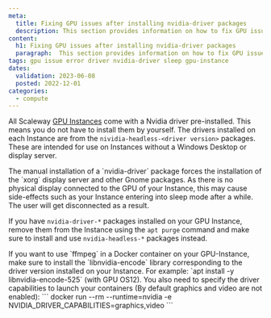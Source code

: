 ```yaml
---
meta:
  title: Fixing GPU issues after installing nvidia-driver packages
  description: This section provides information on how to fix GPU issues after installing nvidia-driver packages
content:
  h1: Fixing GPU issues after installing nvidia-driver packages
  paragraph:  This section provides information on how to fix GPU issues after installing nvidia-driver packages
tags: gpu issue error driver nvidia-driver sleep gpu-instance
dates:
  validation: 2023-06-08
  posted: 2022-12-01
categories:
  - compute
---
```


All Scaleway [GPU Instances](/compute/gpu/quickstart/) come with a Nvidia driver pre-installed. This means you do not have to install them by yourself.
The drivers installed on each Instance are from the `nividia-headless-<driver version>` packages. These are intended for use on Instances without a Windows Desktop or display server. 

<Message type="important">
    The manual installation of a `nvidia-driver` package forces the installation of the `xorg` display server and other Gnome packages. As there is no physical display connected to the GPU of your Instance, this may cause side-effects such as your Instance entering into sleep mode after a while. The user will get disconnected as a result.
</Message>

If you have `nvidia-driver-*` packages installed on your GPU Instance, remove them from the Instance using the `apt purge` command and make sure to install and use `nvidia-headless-*` packages instead.

<Message type="tip">
  If you want to use `ffmpeg` in a Docker container on your GPU-Instance, make sure to install the `libnvidia-encode` library corresponding to the driver version installed on your Instance.
  For example: `apt install -y libnvidia-encode-525`  (with GPU OS12).
  You also need to specify the driver capabilities to launch your containers (By default graphics and video are not enabled):
  ```
  docker run --rm --runtime=nvidia -e NVIDIA_DRIVER_CAPABILITIES=graphics,video
  ```
</Message>